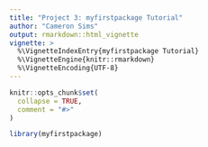 ```yaml
---
title: "Project 3: myfirstpackage Tutorial"
author: "Cameron Sims"
output: rmarkdown::html_vignette
vignette: >
  %\VignetteIndexEntry{myfirstpackage Tutorial}
  %\VignetteEngine{knitr::rmarkdown}
  %\VignetteEncoding{UTF-8}
---
```


```r
knitr::opts_chunk$set(
  collapse = TRUE,
  comment = "#>"
)
```

```r
library(myfirstpackage)
```
